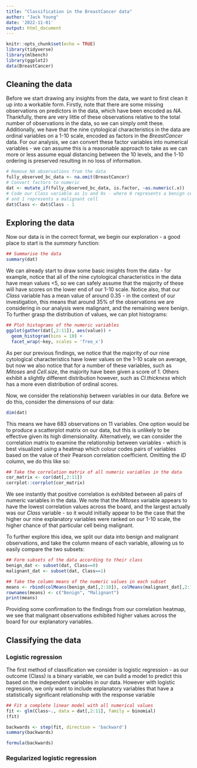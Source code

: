 ```yaml
---
title: "Classification in the BreastCancer data"
author: "Jack Young"
date: '2022-11-01'
output: html_document
---
```


```r
knitr::opts_chunk$set(echo = TRUE)
library(tidyverse)
library(mlbench)
library(ggplot2)
data(BreastCancer)
```

## Cleaning the data

Before we start drawing any insights from the data, we want to first clean it
up into a workable form. Firstly, note that there are some missing observations
on predictors in the data, which have been encoded as _NA_. Thankfully, there
are very little of these observations relative to the total number of
observations in the data, so we can simply omit these. Additionally, we have
that the nine cytological characteristics in the data are ordinal variables on
a 1-10 scale, encoded as factors in the _BreastCancer_ data. For our analysis,
we can convert these factor variables into numerical variables - we can assume
this is a reasonable approach to take as we can more or less assume equal 
distancing between the 10 levels, and the 1-10 ordering is preserved resulting
in no loss of information.

```r
# Remove NA observations from the data
fully_observed_bc_data <- na.omit(BreastCancer)
# Convert factors to numeric
dat <- mutate_if(fully_observed_bc_data, is.factor, ~as.numeric(.x))
# Code our Class variable as 1s and 0s - where 0 represents a benign cell
# and 1 represents a malignant cell
dat$Class <- dat$Class - 1
```

## Exploring the data

Now our data is in the correct format, we begin our exploration - a good place
to start is the _summary_ function:

```r
## Summarise the data
summary(dat)
```

We can already start to draw some basic insights from the data - for example,
notice that all of the nine cytological characteristics in the data have mean
values <5, so we can safely assume that the majority of these will have scores
on the lower end of our 1-10 scale. Notice also, that our _Class_ variable
has a mean value of around 0.35 - in the context of our investigation, this
means that around 35% of the observations we are considering in our analysis
were malignant, and the remaining were benign. To further grasp the distribution
of values, we can plot histograms:

```r
## Plot histograms of the numeric variables
ggplot(gather(dat[,2:11]), aes(value)) +
  geom_histogram(bins = 10) +
  facet_wrap(~key, scales = 'free_x')
```

As per our previous findings, we notice that the majority of our nine 
cytological characteristics have lower values on the 1-10 scale on average,
but now we also notice that for a number of these variables, such as _Mitoses_
and _Cell.size_, the majority have been given a score of 1. Others exhibit a
slightly different distribution however, such as _Cl.thickness_ which has a more
even distribution of ordinal scores.

Now, we consider the relationship between variables in our data. Before we do
this, consider the dimensions of our data:
```r
dim(dat)
```
This means we have 683 observations on 11 variables. One option would be to
produce a scatterplot matrix on our data, but this is unlikely to be effective
given its high dimensionality. Alternatively, we can consider the correlation
matrix to examine the relationship between variables - which is best
visualized using a heatmap which colour codes pairs of variables based on the
value of their Pearson correlation coefficient. Omitting the _ID_ column, we
do this like so:

```r
## Take the correlation matrix of all numeric variables in the data
cor_matrix <- cor(dat[,2:11])
corrplot::corrplot(cor_matrix)
```

We see instantly that positive correlation is exhibited between all pairs
of numeric variables in the data. We note that the _Mitoses_ variable
appears to have the lowest correlation values across the board, and the 
largest actually was our _Class_ variable - so it would initially appear to be
the case that the higher our nine explanatory variables were ranked on our 1-10
scale, the higher chance of that particular cell being malignant.

To further explore this idea, we split our data into benign and malignant
observations, and take the column means of each variable, allowing us to easily
compare the two subsets:

```r
## Form subsets of the data according to their class
benign_dat <- subset(dat, Class==0)
malignant_dat <- subset(dat, Class==1)

## Take the column means of the numeric values in each subset
means <- rbind(colMeans(benign_dat[,2:10]), colMeans(malignant_dat[,2:10]))
rownames(means) <- c("Benign", "Malignant")
print(means)
```

Providing some confirmation to the findings from our correlation heatmap, we see
that malignant observations exhibited higher values across the board for our
explanatory variables.

## Classifying the data

### Logistic regression

The first method of classification we consider is logistic regression - as
our outcome (Class) is a binary variable, we can build a model to predict
this based on the independent variables in our data. However with logistic
regression, we only want to include explanatory variables that have a
statistically significant relationship with the response variable
```r
## Fit a complete linear model with all numerical values
fit <- glm(Class~., data = dat[,2:11], family = binomial)
(fit)
```

```r
backwards <- step(fit, direction = 'backward')
summary(backwards)
```

```r
formula(backwards)
```

### Regularized logistic regression

